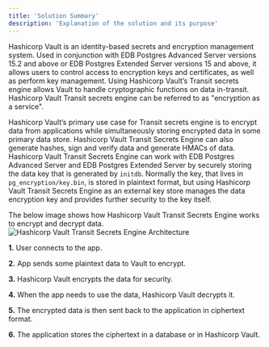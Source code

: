 ```yaml
---
title: 'Solution Summary'
description: 'Explanation of the solution and its purpose'
---
```


Hashicorp Vault is an identity-based secrets and encryption management system. Used in conjunction with EDB Postgres Advanced Server versions 15.2 and above or EDB Postgres Extended Server versions 15 and above, it allows users to control access to encryption keys and certificates, as well as perform key management. Using Hashicorp Vault’s Transit secrets engine allows Vault to handle cryptographic functions on data in-transit.  Hashicorp Vault Transit secrets engine can be referred to as "encryption as a service".

Hashicorp Vault’s primary use case for Transit secrets engine is to encrypt data from applications while simultaneously storing encrypted data in some primary data store. Hashicorp Vault Transit Secrets Engine can also generate hashes, sign and verify data and generate HMACs of data.  Hashicorp Vault Transit Secrets Engine can work with EDB Postgres Advanced Server and EDB Postgres Extended Server by securely storing the data key that is generated by `initdb`.  Normally the key, that lives in `pg_encryption/key.bin`, is stored in plaintext format, but using Hashicorp Vault Transit Secrets Engine as an external key store manages the data encryption key and provides further security to the key itself.

The below image shows how Hashicorp Vault Transit Secrets Engine works to encrypt and decrypt data.
    ![Hashicorp Vault Transit Secrets Engine Architecture](Images/HashicorpVaultTransitSecretsEngineArchitecture.png)

**1.** User connects to the app.

**2.** App sends  some plaintext data to Vault to encrypt.

**3.** Hashicorp Vault encrypts the data for security.

**4.** When the app needs to use the data, Hashicorp Vault decrypts it.

**5.** The encrypted data is then sent back to the application in ciphertext format.

**6.** The application stores the ciphertext in a database or in Hashicorp Vault.
